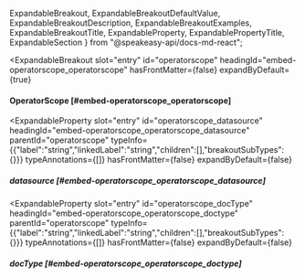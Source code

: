   ExpandableBreakout,
  ExpandableBreakoutDefaultValue,
  ExpandableBreakoutDescription,
  ExpandableBreakoutExamples,
  ExpandableBreakoutTitle,
  ExpandableProperty,
  ExpandablePropertyTitle,
  ExpandableSection
} from "@speakeasy-api/docs-md-react";

<ExpandableSection>

<ExpandableBreakout
  slot="entry"
  id="operatorscope"
  headingId="embed-operatorscope_operatorscope"
  hasFrontMatter={false}
  expandByDefault={true}
>

<ExpandableBreakoutTitle slot="title">

#### OperatorScope [#embed-operatorscope_operatorscope]

</ExpandableBreakoutTitle>

<ExpandableBreakoutDescription slot="description">

</ExpandableBreakoutDescription>

<ExpandableBreakoutExamples slot="examples">

</ExpandableBreakoutExamples>

<ExpandableBreakoutDefaultValue slot="defaultValue">

</ExpandableBreakoutDefaultValue>

</ExpandableBreakout>

<ExpandableProperty
  slot="entry"
  id="operatorscope_datasource"
  headingId="embed-operatorscope_operatorscope_datasource"
  parentId="operatorscope"
  typeInfo={{"label":"string","linkedLabel":"string","children":[],"breakoutSubTypes":{}}}
  typeAnnotations={[]}
  hasFrontMatter={false}
  expandByDefault={false}
>

<ExpandablePropertyTitle slot="title">

##### datasource [#embed-operatorscope_operatorscope_datasource]

</ExpandablePropertyTitle>

</ExpandableProperty>

<ExpandableProperty
  slot="entry"
  id="operatorscope_docType"
  headingId="embed-operatorscope_operatorscope_doctype"
  parentId="operatorscope"
  typeInfo={{"label":"string","linkedLabel":"string","children":[],"breakoutSubTypes":{}}}
  typeAnnotations={[]}
  hasFrontMatter={false}
  expandByDefault={false}
>

<ExpandablePropertyTitle slot="title">

##### docType [#embed-operatorscope_operatorscope_doctype]

</ExpandablePropertyTitle>

</ExpandableProperty>

</ExpandableSection>